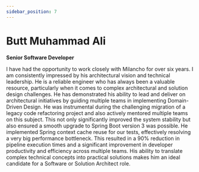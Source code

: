 ```yaml
---
sidebar_position: 7
---
```


# Butt Muhammad Ali

**Senior Software Developer**

I have had the opportunity to work closely with Milancho for over six years. I am consistently impressed by his architectural vision and technical leadership. He is a reliable engineer who has always been a valuable resource, particularly when it comes to complex architectural and solution design challenges. He has demonstrated his ability to lead and deliver on architectural initiatives by guiding multiple teams in implementing Domain-Driven Design. He was instrumental during the challenging migration of a legacy code refactoring project and also actively mentored multiple teams on this subject. This not only significantly improved the system stability but also ensured a smooth upgrade to Spring Boot version 3 was possible. He implemented Spring context cache reuse for our tests, effectively resolving a very big performance bottleneck. This resulted in a 90% reduction in pipeline execution times and a significant improvement in developer productivity and efficiency across multiple teams. His ability to translate complex technical concepts into practical solutions makes him an ideal candidate for a Software or Solution Architect role.